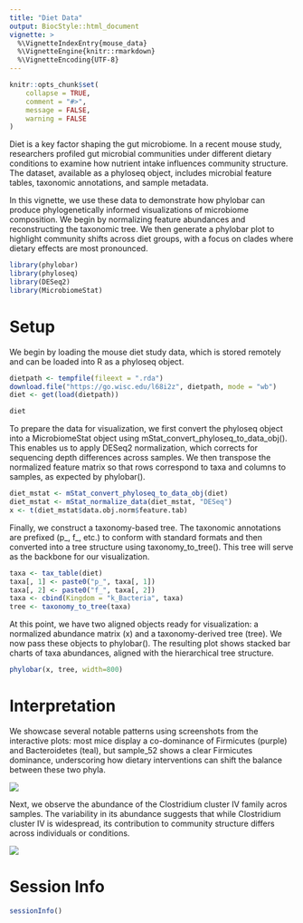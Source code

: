 ```yaml
---
title: "Diet Data"
output: BiocStyle::html_document
vignette: >
  %\VignetteIndexEntry{mouse_data}
  %\VignetteEngine{knitr::rmarkdown}
  %\VignetteEncoding{UTF-8}
---
```


```r
knitr::opts_chunk$set(
    collapse = TRUE,
    comment = "#>",
    message = FALSE,
    warning = FALSE
)
```

Diet is a key factor shaping the gut microbiome. In a recent mouse study, 
researchers profiled gut microbial communities under different dietary conditions 
to examine how nutrient intake influences community structure. The dataset, available
as a phyloseq object, includes microbial feature tables, taxonomic annotations, 
and sample metadata.

In this vignette, we use these data to demonstrate how phylobar can produce 
phylogenetically informed visualizations of microbiome composition. We begin 
by normalizing feature abundances and reconstructing the taxonomic tree. We 
then generate a phylobar plot to highlight community shifts across diet groups, 
with a focus on clades where dietary effects are most pronounced.

```r
library(phylobar)
library(phyloseq)
library(DESeq2)
library(MicrobiomeStat)
```

# Setup
We begin by loading the mouse diet study data, which is stored remotely and 
can be loaded into R as a phyloseq object.

```r
dietpath <- tempfile(fileext = ".rda")
download.file("https://go.wisc.edu/l68i2z", dietpath, mode = "wb")
diet <- get(load(dietpath))

diet
```

To prepare the data for visualization, we first convert the phyloseq object
into a MicrobiomeStat object using mStat_convert_phyloseq_to_data_obj().
This enables us to apply DESeq2 normalization, which corrects for sequencing
depth differences across samples. We then transpose the normalized feature
matrix so that rows correspond to taxa and columns to samples, as expected by 
phylobar().

```r
diet_mstat <- mStat_convert_phyloseq_to_data_obj(diet)
diet_mstat <- mStat_normalize_data(diet_mstat, "DESeq")
x <- t(diet_mstat$data.obj.norm$feature.tab)
```

Finally, we construct a taxonomy-based tree. The taxonomic annotations are
prefixed (p_, f_, etc.) to conform with standard formats and then
converted into a tree structure using taxonomy_to_tree(). This tree will serve
as the backbone for our visualization.

```r
taxa <- tax_table(diet)
taxa[, 1] <- paste0("p_", taxa[, 1])
taxa[, 2] <- paste0("f_", taxa[, 2])
taxa <- cbind(Kingdom = "k_Bacteria", taxa)
tree <- taxonomy_to_tree(taxa)
```

At this point, we have two aligned objects ready for visualization: a normalized 
abundance matrix (x) and a taxonomy-derived tree (tree). We now pass these objects 
to phylobar(). The resulting plot shows stacked bar charts of taxa abundances, 
aligned with the hierarchical tree structure.

```r
phylobar(x, tree, width=800)
```

# Interpretation

We showcase several notable patterns using screenshots from the interactive plots: most 
mice display a co-dominance of Firmicutes (purple) and Bacteroidetes (teal), but 
sample_52 shows a clear Firmicutes dominance, underscoring how dietary interventions
can shift the balance between these two phyla.

![](https://imgur.com/a/soZPl5i)

Next, we observe the abundance of the Clostridium cluster IV family acros samples.
The variability in its abundance suggests that while Clostridium cluster IV is 
widespread, its contribution to community structure differs across individuals or conditions.

![](https://imgur.com/a/TGBiIg3)


# Session Info

```r
sessionInfo()
```